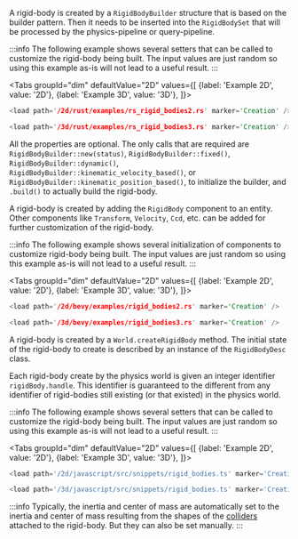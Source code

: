 
<rapier>

A rigid-body is created by a `RigidBodyBuilder` structure that is based on the builder pattern. Then it needs
to be inserted into the `RigidBodySet` that will be processed by the physics-pipeline or query-pipeline.

:::info
The following example shows several setters that can be called to customize the
rigid-body being built. The input values are just random so using this example
as-is will not lead to a useful result.
:::

<Tabs
groupId="dim"
defaultValue="2D"
values={[
{label: 'Example 2D', value: '2D'},
{label: 'Example 3D', value: '3D'},
]}>
<TabItem value="2D">

```rust
<load path='/2d/rust/examples/rs_rigid_bodies2.rs' marker='Creation' />
```

  </TabItem>
  <TabItem value="3D">

```rust
<load path='/3d/rust/examples/rs_rigid_bodies3.rs' marker='Creation' />
```

  </TabItem>
</Tabs>


All the properties are optional. The only calls that are required are `RigidBodyBuilder::new(status)`,
`RigidBodyBuilder::fixed()`, `RigidBodyBuilder::dynamic()`, `RigidBodyBuilder::kinematic_velocity_based()`,
or `RigidBodyBuilder::kinematic_position_based()`, to
initialize the builder, and `.build()` to actually build the rigid-body.

</rapier>

<bevy>

A rigid-body is created by adding the `RigidBody` component to an entity. Other components
like `Transform`, `Velocity`, `Ccd`, etc. can be added for further customization of the
rigid-body.

:::info
The following example shows several initialization of components to customize
rigid-body being built. The input values are just random so using this example
as-is will not lead to a useful result.
:::

<Tabs
groupId="dim"
defaultValue="2D"
values={[
{label: 'Example 2D', value: '2D'},
{label: 'Example 3D', value: '3D'},
]}>
<TabItem value="2D">

```rust
<load path='/2d/bevy/examples/rigid_bodies2.rs' marker='Creation' />
```

  </TabItem>
  <TabItem value="3D">

```rust
<load path='/3d/bevy/examples/rigid_bodies3.rs' marker='Creation' />
```

  </TabItem>
</Tabs>

</bevy>

<js>

A rigid-body is created by a `World.createRigidBody` method. The initial state of
the rigid-body to create is described by an instance of the `RigidBodyDesc` class.

Each rigid-body create by the physics world is given an integer identifier `rigidBody.handle`. This identifier
is guaranteed to the different from any identifier of rigid-bodies still existing (or that existed) in the physics
world.

:::info
The following example shows several setters that can be called to customize the
rigid-body being built. The input values are just random so using this example
as-is will not lead to a useful result.
:::

<Tabs
groupId="dim"
defaultValue="2D"
values={[
{label: 'Example 2D', value: '2D'},
{label: 'Example 3D', value: '3D'},
]}>
<TabItem value="2D">

```js
<load path='/2d/javascript/src/snippets/rigid_bodies.ts' marker='Creation' />
```

  </TabItem>
  <TabItem value="3D">

```js
<load path='/3d/javascript/src/snippets/rigid_bodies.ts' marker='Creation' />
```

  </TabItem>
</Tabs>

</js>

:::info
Typically, the inertia and center of mass are automatically set to the inertia and center of mass resulting from the
shapes of the [colliders](#colliders) attached to the rigid-body. But they can also be set manually.
:::
